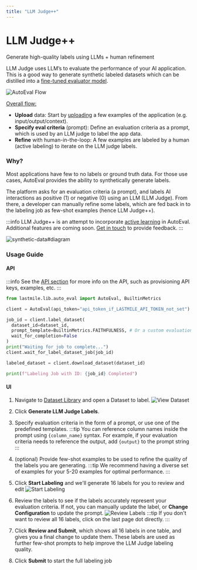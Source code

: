 ```yaml
---
title: "LLM Judge++"
---
```



# LLM Judge++

Generate high-quality labels using LLMs + human refinement

LLM Judge uses LLM’s to evaluate the performance of your AI application. This is a good way to generate synthetic labeled datasets which can be distilled into a [fine-tuned evaluator model](/autoeval/fine-tune).

![AutoEval Flow](/img/autoeval_flow_labeling.png)

<u>Overall flow:</u>
* **Upload** data: Start by [uploading](/autoeval/datasets) a few examples of the application (e.g. input/output/context).
* **Specify eval criteria** (prompt): Define an evaluation criteria as a prompt, which is used by an LLM judge to label the app data.
* **Refine** with human-in-the-loop: A few examples are labeled by a human (active labeling) to iterate on the LLM judge labels.

### Why?

Most applications have few to no labels or ground truth data. For those use cases, AutoEval provides the ability to synthetically generate labels.

The platform asks for an evaluation criteria (a prompt), and labels AI interactions as positive (1) or negative (0) using an LLM (LLM Judge).
From there, a developer can manually refine some labels, which are fed back in to the labeling job as few-shot examples (hence LLM Judge++).

:::info
LLM Judge++ is an attempt to incorporate [active learning](https://en.wikipedia.org/wiki/Active_learning_(machine_learning)) in AutoEval.
Additional features are coming soon. [Get in touch](https://discord.com/invite/xBhNKTetGx) to provide feedback.
:::

![synthetic-data#diagram](https://andrew-dev-s3.s3.amazonaws.com/synth-data-diagram.png)

### Usage Guide

#### API

:::info
See the [API section](/sdk) for more info on the API, such as provisioning API keys, examples, etc.
:::

<Tabs groupId="label_dataset">
  <TabItem value="python">
  
  ```python title="label_dataset"
from lastmile.lib.auto_eval import AutoEval, BuiltinMetrics

client = AutoEval(api_token="api_token_if_LASTMILE_API_TOKEN_not_set")

job_id = client.label_dataset(
    dataset_id=dataset_id,
    prompt_template=BuiltinMetrics.FAITHFULNESS, # Or a custom evaluation prompt criteria
    wait_for_completion=False
)
print("Waiting for job to complete...")
client.wait_for_label_dataset_job(job_id)

labeled_dataset = client.download_dataset(dataset_id)

print(f"Labeling Job with ID: {job_id} Completed")
```

  </TabItem>
</Tabs>

#### UI

1. Navigate to [Dataset Library](https://lastmileai.dev/datasets) and open a Dataset to label.
![View Dataset](/img/datasets/get_dataset.png)

2. Click **Generate LLM Judge Labels**.
3. Specify evaluation criteria in the form of a prompt, or use one of the predefined templates.
   :::tip
   You can reference column names inside the prompt using `{column_name}` syntax. For example, if your evaluation criteria needs to reference the output, add `{output}` to the prompt string
   :::
4. (optional) Provide few-shot examples to be used to refine the quality of the labels you are generating.
   :::tip
   We recommend having a diverse set of examples for your 5-20 examples for optimal performance.
   :::
5. Click **Start Labeling** and we'll generate 16 labels for you to review and edit
![Start Labeling](/img/labeling/labeling_criteria.png)
6. Review the labels to see if the labels accurately represent your evaluation criteria. 
If not, you can manually update the label, or **Change Configuration** to update the prompt.
![Review Labels](/img/labeling/labeling_review.png)
   :::tip
   If you don't want to review all 16 labels, click on the last page dot directly.
   :::
9. Click **Review and Submit**, which shows all 16 labels in one table, and gives you a final change to update them. 
These labels are used as further few-shot prompts to help improve the LLM Judge labeling quality.
10. Click **Submit** to start the full labeling job